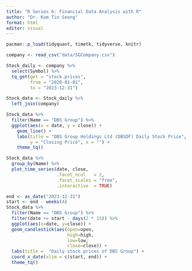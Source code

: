 ```yaml
---
title: "R Series 6: Financial Data Analysis with R"
author: "Dr. Kam Tin Seong"
format: html
editor: visual
---
```


```r
pacman::p_load(tidyquant, timetk, tidyverse, knitr)
```

```r
company <- read_csv("data/SGCompany.csv")
```

```r
Stock_daily <- company %>%
  select(Symbol) %>%
  tq_get(get = "stock.prices", 
         from = "2020-01-01", 
         to = "2023-12-31") 
```

```r
Stock_data <- Stock_daily %>%
  left_join(company)
```

```r
Stock_data %>%
  filter(Name == "DBS Group") %>%
  ggplot(aes(x = date, y = close)) +
    geom_line() +
    labs(title = "DBS Group Holdings Ltd (DBSDF) Daily Stock Price", 
         y = "Closing Price", x = "") + 
    theme_tq()
```

```r
Stock_data %>%
  group_by(Name) %>%
  plot_time_series(date, close,
                   .facet_ncol   = 2,
                   .facet_scales = "free",
                   .interactive  = TRUE)
```

```r
end <- as_date("2023-12-31")
start <- end - weeks(4)
Stock_data %>%
  filter(Name == "DBS Group") %>%
  filter(date >= start - days(2 * 15)) %>%
  ggplot(aes(x=date, y=close)) +
  geom_candlestick(aes(open=open,
                       high=high,
                       low=low,
                       close=close)) +
  labs(title =  "Daily stock prices of DBS Group") +
  coord_x_date(xlim = c(start, end)) + 
  theme_tq()

```
